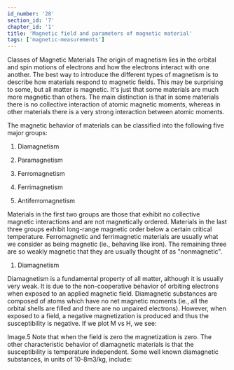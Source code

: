 ```yaml
---
id_number: '28'
section_id: '7'
chapter_id: '1'
title: 'Magnetic field and parameters of magnetic material'
tags: ['magnetic-measurements']
---
```



Classes of Magnetic Materials
The origin of magnetism lies in the orbital and spin motions of electrons and how the electrons interact with one another. The best way to introduce the different types of magnetism is to describe how materials respond to magnetic fields. This may be surprising to some, but all matter is magnetic. It's just that some materials are much more magnetic than others. The main distinction is that in some materials there is no collective interaction of atomic magnetic moments, whereas in other materials there is a very strong interaction between atomic moments.

The magnetic behavior of materials can be classified into the following five major groups:

  1. Diamagnetism

  2. Paramagnetism

  3. Ferromagnetism

  4. Ferrimagnetism

  5. Antiferromagnetism

Materials in the first two groups are those that exhibit no collective magnetic interactions and are not magnetically ordered. Materials in the last three groups exhibit long-range magnetic order below a certain critical temperature. Ferromagnetic and ferrimagnetic materials are usually what we consider as being magnetic (ie., behaving like iron). The remaining three are so weakly magnetic that they are usually thought of as "nonmagnetic".

 

1. Diamagnetism

Diamagnetism is a fundamental property of all matter, although it is usually very weak. It is due to the non-cooperative behavior of orbiting electrons when exposed to an applied magnetic field. Diamagnetic substances are composed of atoms which have no net magnetic moments (ie., all the orbital shells are filled and there are no unpaired electrons). However, when exposed to a field, a negative magnetization is produced and thus the susceptibility is negative. If we plot M vs H, we see:

Image.5
Note that when the field is zero the magnetization is zero. The other characteristic behavior of diamagnetic materials is that the susceptibility is temperature independent. Some well known diamagnetic substances, in units of 10-8m3/kg, include:
